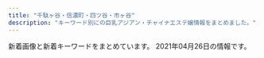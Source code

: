 ```yaml
---
title: "千駄ヶ谷・信濃町・四ツ谷・市ヶ谷"
description: "キーワード別にの巨乳アジアン・チャイナエステ嬢情報をまとめました。"
---
```


新着画像と新着キーワードをまとめています。
2021年04月26日の情報です。

<DmmAffiliateIns />
<KeywordTable
  shops={
    [
    {
        "url": "http://xn--vckg5a9gug.in.net/",
        "img_links": [
            "http://xn--vckg5a9gug.in.net/images/cg02.jpg",
            "http://xn--vckg5a9gug.in.net/images/fla.jpg",
            "http://xn--vckg5a9gug.in.net/images/no.png",
            "http://xn--vckg5a9gug.in.net/images/cg03.jpg",
            "http://xn--vckg5a9gug.in.net/images/tit2.jpg",
            "http://xn--vckg5a9gug.in.net/link/menlog.jpg",
            "http://xn--vckg5a9gug.in.net/images/cg04.jpg",
            "http://xn--vckg5a9gug.in.net/images/sys.jpg",
            "http://xn--vckg5a9gug.in.net/images/tit3.jpg",
            "http://xn--vckg5a9gug.in.net/images/tit4.jpg",
            "http://xn--vckg5a9gug.in.net/images/fbt.jpg",
            "http://xn--vckg5a9gug.in.net/images/cg01.jpg",
            "http://xn--vckg5a9gug.in.net/images/top.jpg",
            "http://xn--vckg5a9gug.in.net/images/tit1.jpg",
            "http://xn--vckg5a9gug.in.net/images/tit5.jpg",
            "http://xn--vckg5a9gug.in.net/images/fbf.jpg"
        ],
        "keywords": {
            "85": 1,
            "D": 4,
            "86": 3
        },
        "name": "Moon",
        "station": "\u9eb9\u753a\u99c51\u756a\u51fa\u53e3"
    },
    {
        "keywords": {},
        "name": "ROSA",
        "url": "http://e-rosa.net/",
        "station": "\u56db\u8c37\u4e09\u4e01\u76ee\u99c52\u756a",
        "img_links": [
            "http://e-rosa.net/images/access3.jpg",
            "http://e-rosa.net/images/ha.jpg",
            "http://e-rosa.net/images/mio.jpg",
            "http://e-rosa.net/images/girl_top.png",
            "http://e-rosa.net/images/aya1.jpg",
            "http://e-rosa.net/images/yuna.jpg",
            "http://e-rosa.net/images/te1.jpg",
            "http://e-rosa.net/images/009.jpg",
            "http://e-rosa.net/images/006.jpg",
            "http://e-rosa.net/images/tite-staff.png",
            "http://e-rosa.net/images/girlx_top.png",
            "http://e-rosa.net/images/ayaka.jpg",
            "http://e-rosa.net/images/sejutu1.jpg",
            "http://e-rosa.net/images/sejutu6.jpg",
            "http://e-rosa.net/images/sejutu5.jpg",
            "http://e-rosa.net/images/news_top.jpg",
            "http://e-rosa.net/images/nei_03.png",
            "http://e-rosa.net/images/003.jpg",
            "http://e-rosa.net/images/aya2.jpg",
            "http://e-rosa.net/images/005.jpg",
            "http://e-rosa.net/images/g13.jpg",
            "http://e-rosa.net/images/ddd.jpg",
            "http://e-rosa.net/images/haruka.jpg",
            "http://e-rosa.net/images/g1.jpg",
            "http://e-rosa.net/images/mimi.jpg",
            "http://e-rosa.net/images/te2.jpg",
            "http://e-rosa.net/images/tite-link.png",
            "http://e-rosa.net/images/girl_03.png",
            "http://e-rosa.net/images/meyi1.jpg",
            "http://e-rosa.net/images/004.jpg",
            "http://e-rosa.net/images/meyi2.jpg",
            "http://e-rosa.net/images/rina1.jpg",
            "http://e-rosa.net/images/right_bottom.png",
            "http://e-rosa.net/images/pagetop.png",
            "http://e-rosa.net/images/grande.jpg",
            "http://e-rosa.net/images/yuyi.jpg",
            "http://e-rosa.net/images/gg1.png",
            "http://e-rosa.net/images/misa1.jpg",
            "http://e-rosa.net/images/yuyu.jpg",
            "http://e-rosa.net/images/te3.jpg",
            "http://e-rosa.net/images/rina0.jpg",
            "http://e-rosa.net/images/sejutu2.jpg",
            "http://e-rosa.net/images/tite-magazine.png",
            "http://e-rosa.net/images/002.jpg",
            "http://e-rosa.net/images/girl_01.png",
            "http://e-rosa.net/images/001.jpg",
            "http://e-rosa.net/images/rina2.jpg",
            "http://e-rosa.net/images/yuri.jpg",
            "http://e-rosa.net/images/right_top.png",
            "http://e-rosa.net/images/nei_01.png",
            "http://e-rosa.net/images/noimage.jpg",
            "http://e-rosa.net/images/news_bottom.jpg",
            "http://e-rosa.net/images/risa.jpg",
            "http://e-rosa.net/images/k1.jpg",
            "http://e-rosa.net/images/rimi.jpg"
        ]
    },
    {
        "img_links": [
            "http://www.bara.relaxjp.info/img/tel.png",
            "http://www.bara.relaxjp.info/img/btn_side_mobile.jpg",
            "http://www.bara.relaxjp.info/files/002-02.jpg",
            "http://www.bara.relaxjp.info/img/ttl_therapist_top.png",
            "http://www.bara.relaxjp.info/files/002.jpg",
            "http://www.bara.relaxjp.info/images/slider/1.jpg",
            "http://www.bara.relaxjp.info/images/slider/3.jpg",
            "http://www.bara.relaxjp.info/img/pickup.jpg",
            "http://www.bara.relaxjp.info/files/001-02.jpg",
            "http://www.bara.relaxjp.info/files/003-02.jpg",
            "http://www.bara.relaxjp.info/files/005-02.jpg",
            "http://www.bara.relaxjp.info/img/goback.jpg",
            "http://www.bara.relaxjp.info/img/ttl_info.png",
            "http://www.bara.relaxjp.info/img/ttl_news.png",
            "http://www.bara.relaxjp.info/images/slider/2.jpg",
            "http://www.bara.relaxjp.info/files/001.jpg",
            "http://www.bara.relaxjp.info/files/005.jpg",
            "http://www.bara.relaxjp.info/files/003.jpg"
        ],
        "station": "\u56db\u8c37\u4e09\u4e01\u76ee\u99c53\u756a\u53e3",
        "keywords": {
            "87": 6,
            "D": 8,
            "86": 2,
            "C": 12
        },
        "name": "\u8594\u8587",
        "url": "http://www.bara.relaxjp.info/"
    },
    {
        "img_links": [
            "https://juno-esthe.tokyo/wp-content/uploads/2021/03/4567tiramisu.jpg",
            "https://juno-esthe.tokyo/wp-content/uploads/2021/04/87612tiramisu.jpg",
            "https://juno-esthe.tokyo/wp-content/themes/este/img/1.jpg",
            "https://juno-esthe.tokyo/wp-content/themes/este/img/4.jpg",
            "https://juno-esthe.tokyo/wp-content/uploads/2021/04/89762517tiramisu.jpg",
            "https://juno-esthe.tokyo/wp-content/uploads/2021/02/90876satiramisu.jpg",
            "https://juno-esthe.tokyo/wp-content/uploads/2021/02/78621tiramisu.jpg",
            "https://juno-esthe.tokyo/wp-content/uploads/2021/02/567tiramisu.jpg",
            "https://juno-esthe.tokyo/wp-content/uploads/2021/02/3121tiramisu.jpg",
            "https://juno-esthe.tokyo/wp-content/uploads/2021/02/8estrdyfugi.jpg",
            "https://juno-esthe.tokyo/wp-content/themes/este/img/top-img03.png",
            "https://juno-esthe.tokyo/wp-content/themes/este/img/top-img05.png",
            "https://juno-esthe.tokyo/wp-content/themes/este/img/top-img04.png",
            "https://juno-esthe.tokyo/wp-content/uploads/2021/02/12345678tiramisu.jpg",
            "https://juno-esthe.tokyo/wp-content/themes/este/img/tel_footer.png",
            "https://juno-esthe.tokyo/wp-content/uploads/2021/02/3456utiramisu.jpg",
            "https://juno-esthe.tokyo/wp-content/themes/este/img/call.png",
            "https://juno-esthe.tokyo/wp-content/themes/este/img/top-img01.png",
            "https://juno-esthe.tokyo/wp-content/uploads/2021/04/8971tiramisu.jpg",
            "https://juno-esthe.tokyo/wp-content/themes/este/img/2.jpg",
            "https://juno-esthe.tokyo/wp-content/themes/este/img/tel_header.png",
            "https://juno-esthe.tokyo/wp-content/uploads/2021/03/31tiramisu.jpg",
            "https://juno-esthe.tokyo/wp-content/themes/este/img/top-img02.png",
            "https://juno-esthe.tokyo/wp-content/uploads/2021/02/1tiramisu-1.jpg",
            "https://juno-esthe.tokyo/wp-content/themes/este/img/3.jpg"
        ],
        "keywords": {
            "E": 3,
            "C": 20,
            "D": 16,
            "\u30bb\u30af\u30b7\u30fc": 2
        },
        "station": "\u56db\u30c4\u8c37\u99c52\u756a\u53e3",
        "name": "\u30c6\u30a3\u30e9\u30df\u30b9",
        "url": "https://juno-esthe.tokyo/"
    },
    {
        "keywords": {
            "85": 4,
            "C": 12,
            "D": 5,
            "86": 2,
            "84": 2
        },
        "name": "1819\uff5e\u7d46",
        "url": "http://1819-kizuna.work/",
        "img_links": [
            "http://1819-kizuna.work/img/1F351.png",
            "http://1819-kizuna.work/i/img/st30.jpg",
            "http://1819-kizuna.work/img/st25.jpg",
            "http://1819-kizuna.work/i/img/st25.jpg",
            "http://1819-kizuna.work/img/bottom.jpg",
            "http://1819-kizuna.work/i/img/s2.jpg",
            "http://1819-kizuna.work/img/st24.jpg",
            "http://1819-kizuna.work/img/mo.png",
            "http://1819-kizuna.work/i/img/skr.png",
            "http://1819-kizuna.work/img/fla.jpg",
            "http://1819-kizuna.work/img/st030.jpg",
            "http://1819-kizuna.work/i/img/s1.jpg",
            "http://1819-kizuna.work/i/img/st23.jpg",
            "http://1819-kizuna.work/img/s25.jpg",
            "http://1819-kizuna.work/i/img/r2.jpg",
            "http://1819-kizuna.work/i/img/r4.jpg",
            "http://1819-kizuna.work/i/img/st031.jpg",
            "http://1819-kizuna.work/img/1F60A.png",
            "http://1819-kizuna.work/i/img/s5.jpg",
            "http://1819-kizuna.work/i/img/r3.jpg",
            "http://1819-kizuna.work/i/img/jk.jpg",
            "http://1819-kizuna.work/i/img/s3.jpg",
            "http://1819-kizuna.work/i/img/st24.jpg",
            "http://1819-kizuna.work/img/skr.png",
            "http://1819-kizuna.work/i/img/st023.jpg",
            "http://1819-kizuna.work/img/st31.jpg",
            "http://1819-kizuna.work/img/s31.jpg",
            "http://1819-kizuna.work/img/1F431.png",
            "http://1819-kizuna.work/img/st024.jpg",
            "http://1819-kizuna.work/img/st30.jpg",
            "http://1819-kizuna.work/img/botton.jpg",
            "http://1819-kizuna.work/img/s24.jpg",
            "http://1819-kizuna.work/i/img/r1.jpg",
            "http://1819-kizuna.work/img/st031.jpg",
            "http://1819-kizuna.work/i/img/st030.jpg",
            "http://1819-kizuna.work/i/img/st31.jpg",
            "http://1819-kizuna.work/img/1F353.png",
            "http://1819-kizuna.work/img/st023.jpg",
            "http://1819-kizuna.work/i/img/s6.jpg",
            "http://1819-kizuna.work/img/1F33C.png",
            "http://1819-kizuna.work/img/st23.jpg",
            "http://1819-kizuna.work/img/jk.jpg",
            "http://1819-kizuna.work/img/1F339.png",
            "http://1819-kizuna.work/i/img/s4.jpg",
            "http://1819-kizuna.work/i/img/st024.jpg",
            "http://1819-kizuna.work/img/s23.jpg",
            "http://1819-kizuna.work/img/s30.jpg"
        ],
        "station": "\u56db\u8c37\u4e09\u4e01\u76ee\u99c53\u756a\u51fa\u53e3"
    },
    {
        "name": "\u305f\u3093\u307d\u307d",
        "station": "\u56db\u8c37\u4e09\u4e01\u76ee\u99c52\u756a",
        "img_links": [
            "https://tanpopo.tyo.cm/photos/sites/43/2021/03/2021032601573011.jpg",
            "https://tanpopo.tyo.cm/photos/sites/43/2021/04/2021041907343346.jpg",
            "https://tanpopo.tyo.cm/photos/sites/43/2021/03/2021031408034074.jpg",
            "https://tanpopo.tyo.cm/photos/sites/43/2021/04/2021041907342674.jpg",
            "https://tanpopo.tyo.cm/images/mainimg.jpg",
            "https://tanpopo.tyo.cm/images/sp_img_teaser.jpg",
            "https://tanpopo.tyo.cm/photos/sites/43/2021/04/2021041102041633.jpg",
            "https://tanpopo.tyo.cm/images/service2.jpg",
            "https://tanpopo.tyo.cm/photos/sites/43/2021/04/2021041102041776.jpg",
            "https://tanpopo.tyo.cm/photos/sites/43/2021/03/2021032601572729.jpg",
            "https://tanpopo.tyo.cm/images/service3.jpg",
            "https://tanpopo.tyo.cm/images/service4.jpg",
            "https://tanpopo.tyo.cm/images/service1.jpg",
            "https://tanpopo.tyo.cm/images/pagetop.png",
            "https://tanpopo.tyo.cm/photos/sites/43/2021/03/2021032601572927.jpg",
            "https://tanpopo.tyo.cm/photos/sites/43/2021/04/2021042009410434.jpg",
            "https://tanpopo.tyo.cm/photos/sites/43/2021/04/2021042009410236.jpg",
            "https://tanpopo.tyo.cm/photos/sites/43/2021/04/2021042009410355.jpg",
            "https://tanpopo.tyo.cm/photos/sites/43/2021/03/2021031408034299.jpg",
            "https://tanpopo.tyo.cm/photos/sites/43/2021/04/2021042009410397.jpg",
            "https://tanpopo.tyo.cm/photos/sites/43/2021/03/2021031408034382.jpg",
            "https://tanpopo.tyo.cm/images/sp_mainimg.jpg",
            "https://tanpopo.tyo.cm/images/img_teaser.jpg",
            "https://tanpopo.tyo.cm/photos/sites/43/2021/03/202103260157281.jpg",
            "https://tanpopo.tyo.cm/photos/sites/43/2021/03/2021031408034196.jpg",
            "https://tanpopo.tyo.cm/photos/sites/43/2021/04/2021041102041585.jpg",
            "https://tanpopo.tyo.cm/photos/sites/43/2021/04/2021041102041811.jpg"
        ],
        "url": "https://tanpopo.tyo.cm/",
        "keywords": {
            "84": 4,
            "E": 4,
            "87": 4,
            "D": 40,
            "C": 20,
            "86": 12,
            "85": 24
        }
    },
    {
        "img_links": [
            "http://aqua.jpn.cm/photos/sites/16/2020/10/2020100906522289.jpg",
            "http://aqua.jpn.cm/photos/sites/16/2020/09/2020091507031094.jpg",
            "http://aqua.jpn.cm/photos/sites/16/2019/03/2019031107062221.jpg",
            "http://aqua.jpn.cm/photos/sites/16/2018/01/2018011007031662.jpg",
            "http://aqua.jpn.cm/photos/sites/16/2021/03/2021032308500758.jpg",
            "http://aqua.jpn.cm/images/3.jpg",
            "http://aqua.jpn.cm/images/2.jpg",
            "http://aqua.jpn.cm/photos/sites/16/2021/01/2021011401054262.jpg",
            "http://aqua.jpn.cm/images/s_pick.png",
            "http://aqua.jpn.cm/images/room5.jpg",
            "http://aqua.jpn.cm/images/room4.jpg",
            "http://aqua.jpn.cm/images/mobile.jpg",
            "http://aqua.jpn.cm/photos/sites/16/2021/03/2021030106235633.jpg",
            "http://aqua.jpn.cm/photos/sites/16/2018/01/2018011007031899.jpg",
            "http://aqua.jpn.cm/photos/sites/16/2020/10/2020100508293240.jpg",
            "http://aqua.jpn.cm/photos/sites/16/2021/03/2021031006535594.jpg",
            "http://aqua.jpn.cm/photos/sites/16/2020/12/2020120208263886.jpg",
            "http://aqua.jpn.cm/photos/sites/16/2021/03/2021032308500056.jpg",
            "http://aqua.jpn.cm/images/1.jpg",
            "http://aqua.jpn.cm/photos/sites/16/2018/01/2018013112184869.jpg",
            "http://aqua.jpn.cm/photos/sites/16/2020/03/2020030507254950.jpg",
            "http://aqua.jpn.cm/photos/sites/16/2018/01/2018011007032034.jpg",
            "http://aqua.jpn.cm/images/line.jpg",
            "http://aqua.jpn.cm/images/room3.jpg",
            "http://aqua.jpn.cm/images/top.png",
            "http://aqua.jpn.cm/photos/sites/16/2018/05/2018052105590585.jpg",
            "http://aqua.jpn.cm/images/s_news.jpg",
            "http://aqua.jpn.cm/images/s_staff.png",
            "http://aqua.jpn.cm/photos/sites/16/2019/02/2019020108033676.jpg",
            "http://aqua.jpn.cm/images/room2.jpg",
            "http://aqua.jpn.cm/photos/sites/16/2020/04/2020040301184076.jpg",
            "http://aqua.jpn.cm/images/room1.jpg"
        ],
        "keywords": {
            "82": 18,
            "84": 18,
            "C": 54,
            "85": 108,
            "D": 252,
            "87": 18,
            "86": 126,
            "83": 18
        },
        "station": "\u56db\u8c37\u4e09\u4e01\u76ee\u99c52\u756a\u51fa\u53e3",
        "url": "http://aqua.jpn.cm/",
        "name": "\u5149\u540d"
    },
    {
        "url": "http://l-rlx.com/",
        "img_links": [
            "http://l-rlx.com/images/index_05.jpg",
            "http://l-rlx.com/s/images/service_03.png",
            "http://l-rlx.com/s/images/t2.jpg",
            "http://l-rlx.com/images/03.jpg",
            "http://l-rlx.com/s/images/slider/next.png",
            "http://l-rlx.com/images/info.jpg",
            "http://l-rlx.com/images/index_20.jpg",
            "http://l-rlx.com/s/images/iphone.png",
            "http://l-rlx.com/images/index_21.jpg",
            "http://l-rlx.com/images/index_14.jpg",
            "http://l-rlx.com/images/index_04.jpg",
            "http://l-rlx.com/images/01.jpg",
            "http://l-rlx.com/girl/09.jpg",
            "http://l-rlx.com/girl/04.jpg",
            "http://l-rlx.com/s/uploads/03.jpg",
            "http://l-rlx.com/s/images/slider/prev.png",
            "http://l-rlx.com/s/images/okubokomachi.jpg",
            "http://l-rlx.com/s/images/t3.jpg",
            "http://l-rlx.com/images/rec.jpg",
            "http://l-rlx.com/s/image/nav_sys.png",
            "http://l-rlx.com/s/image/nav_hotel.png",
            "http://l-rlx.com/s/images/t4.jpg",
            "http://l-rlx.com/images/index_02.jpg",
            "http://l-rlx.com/images/index_03.jpg",
            "http://l-rlx.com/images/index_06.jpg",
            "http://l-rlx.com/girl/02.jpg",
            "http://l-rlx.com/s/images/slider/1.jpg",
            "http://l-rlx.com/s/uploads/06.jpg",
            "http://l-rlx.com/images/index_07.jpg",
            "http://l-rlx.com/s/images/slider/2.jpg",
            "http://l-rlx.com/girl/08.jpg",
            "http://l-rlx.com/images/rec_09.jpg",
            "http://l-rlx.com/s/images/pc.png",
            "http://l-rlx.com/s/uploads/09.jpg",
            "http://l-rlx.com/girl/01.jpg",
            "http://l-rlx.com/s/images/service_01.png",
            "http://l-rlx.com/images/02.jpg",
            "http://l-rlx.com/s/uploads/02.jpg",
            "http://l-rlx.com/s/images/slider/3.jpg",
            "http://l-rlx.com/s/image/nav_cast.png",
            "http://l-rlx.com/girl/03.jpg",
            "http://l-rlx.com/images/staff_09.jpg",
            "http://l-rlx.com/s/image/nav_manga.png",
            "http://l-rlx.com/images/index_12.jpg",
            "http://l-rlx.com/images/info_09.jpg",
            "http://l-rlx.com/images/index_17.jpg",
            "http://l-rlx.com/s/images/tel.png",
            "http://l-rlx.com/images/index_16.jpg",
            "http://l-rlx.com/s/uploads/08.jpg",
            "http://l-rlx.com/s/images/service_07.png",
            "http://l-rlx.com/s/uploads/01.jpg",
            "http://l-rlx.com/s/uploads/07.jpg",
            "http://l-rlx.com/s/uploads/010.jpg",
            "http://l-rlx.com/s/image/nav_topics.png",
            "http://l-rlx.com/images/sub_09.jpg",
            "http://l-rlx.com/girl/05.jpg",
            "http://l-rlx.com/images/index_01.jpg",
            "http://l-rlx.com/s/uploads/04.jpg",
            "http://l-rlx.com/s/images/top_2.jpg",
            "http://l-rlx.com/s/uploads/05.jpg",
            "http://l-rlx.com/s/image/nav_top.png",
            "http://l-rlx.com/s/images/t1.jpg",
            "http://l-rlx.com/girl/00.jpg"
        ],
        "station": "\u56db\u8c37\u4e09\u4e01\u76ee\u99c52\u756a\u53e3",
        "name": "\u30aa\u30fc\u30ed\u30e9",
        "keywords": {
            "88": 2,
            "D": 6,
            "87": 4,
            "84": 2,
            "86": 4,
            "85": 4,
            "C": 17,
            "95": 2
        }
    },
    {
        "name": "\u30b9\u30de\u30a4\u30eb",
        "url": "http://e-yotsuya.net/",
        "img_links": [
            "http://e-yotsuya.net/images/top.jpg",
            "http://e-yotsuya.net/images/baner.jpg",
            "http://e-yotsuya.net/images/tite-staff.jpg",
            "http://e-yotsuya.net/images/tite-staff1.jpg",
            "http://e-yotsuya.net/images/g3.jpg",
            "http://e-yotsuya.net/images/news-tit1.jpg",
            "http://e-yotsuya.net/images/g5.jpg",
            "http://e-yotsuya.net/images/g1.jpg",
            "http://e-yotsuya.net/images/g7.jpg",
            "http://e-yotsuya.net/images/g6.jpg",
            "http://e-yotsuya.net/images/g8.jpg",
            "http://e-yotsuya.net/images/g2.jpg",
            "http://e-yotsuya.net/images/baner2.jpg",
            "http://e-yotsuya.net/images/mobile.png",
            "http://e-yotsuya.net/images/top2.png",
            "http://e-yotsuya.net/images/g4.jpg",
            "http://e-yotsuya.net/images/room.jpg",
            "http://e-yotsuya.net/images/news-tit.png",
            "http://e-yotsuya.net/images/g9.jpg"
        ],
        "station": "JR\u56db\u30c4\u8c37\u99c5\u8d64\u5742\u53e3",
        "keywords": {
            "C": 14
        }
    },
    {
        "keywords": {},
        "name": "\u767e\u5408",
        "img_links": [
            "http://lakulaku.info/images/mobile.png",
            "http://lakulaku.info/images/staff/5-1.jpg",
            "http://lakulaku.info/images/staff/ai-a.jpg",
            "http://lakulaku.info/images/staff/momo.jpg",
            "http://lakulaku.info/images/staff/mari.jpg",
            "http://lakulaku.info/images/titestaff.png",
            "http://lakulaku.info/images/staff/ai.jpg",
            "http://lakulaku.info/images/staff/yumi.jpg",
            "http://lakulaku.info/images/staff/5-3.jpg",
            "http://lakulaku.info/img/5-2.jpg",
            "http://lakulaku.info/img/s06.jpg",
            "http://lakulaku.info/images/top.jpg",
            "http://lakulaku.info/swf/baner.jpg",
            "http://lakulaku.info/img/5-5.jpg",
            "http://lakulaku.info/images/staff/sizuka.jpg",
            "http://lakulaku.info/img/5-1.jpg",
            "http://lakulaku.info/images/staff/5-2.jpg",
            "http://lakulaku.info/images/staff/nena.jpg",
            "http://lakulaku.info/images/staff/5-5.jpg",
            "http://lakulaku.info/img/5-3.jpg",
            "http://lakulaku.info/img/5-4.jpg",
            "http://lakulaku.info/images/staff/s06.jpg",
            "http://lakulaku.info/img/rina.jpg",
            "http://lakulaku.info/images/staff/5-4.jpg",
            "http://lakulaku.info/images/staff/rina.jpg",
            "http://lakulaku.info/images/newtit.png"
        ],
        "url": "http://lakulaku.info/",
        "station": "\u56db\u8c37\u4e09\u4e01\u76ee\u99c52\u756a"
    }
]
}
/>
<DmmAffiliateScript />
